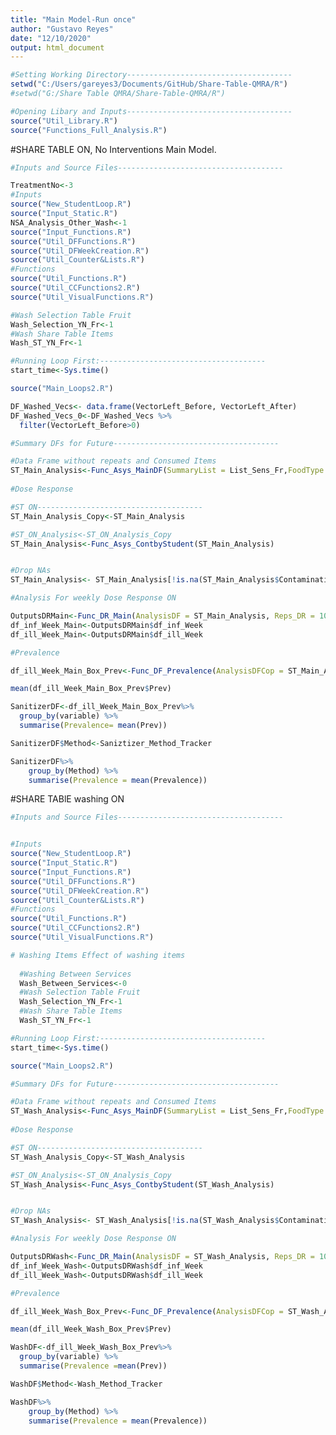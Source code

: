 ```yaml
---
title: "Main Model-Run once"
author: "Gustavo Reyes"
date: "12/10/2020"
output: html_document
---
```


```r

#Setting Working Directory-------------------------------------
setwd("C:/Users/gareyes3/Documents/GitHub/Share-Table-QMRA/R") 
#setwd("G:/Share Table QMRA/Share-Table-QMRA/R")
```

```r
#Opening Libary and Inputs-------------------------------------
source("Util_Library.R")
source("Functions_Full_Analysis.R")
```


#SHARE TABLE ON, No Interventions Main Model. 
```r
#Inputs and Source Files-------------------------------------

TreatmentNo<-3
#Inputs
source("New_StudentLoop.R")
source("Input_Static.R")
NSA_Analysis_Other_Wash<-1
source("Input_Functions.R")
source("Util_DFFunctions.R")
source("Util_DFWeekCreation.R")
source("Util_Counter&Lists.R")
#Functions
source("Util_Functions.R")
source("Util_CCFunctions2.R")
source("Util_VisualFunctions.R")

#Wash Selection Table Fruit
Wash_Selection_YN_Fr<-1
#Wash Share Table Items
Wash_ST_YN_Fr<-1


```

```r
#Running Loop First:-------------------------------------
start_time<-Sys.time()

source("Main_Loops2.R")
```

```r
DF_Washed_Vecs<- data.frame(VectorLeft_Before, VectorLeft_After)
DF_Washed_Vecs_0<-DF_Washed_Vecs %>% 
  filter(VectorLeft_Before>0)


```


```r
#Summary DFs for Future-------------------------------------

#Data Frame without repeats and Consumed Items
ST_Main_Analysis<-Func_Asys_MainDF(SummaryList = List_Sens_Fr,FoodType = "Fruit")
  
#Dose Response

#ST ON-------------------------------------
ST_Main_Analysis_Copy<-ST_Main_Analysis

#ST_ON_Analysis<-ST_ON_Analysis_Copy
ST_Main_Analysis<-Func_Asys_ContbyStudent(ST_Main_Analysis)


#Drop NAs
ST_Main_Analysis<- ST_Main_Analysis[!is.na(ST_Main_Analysis$Contamination), ]

#Analysis For weekly Dose Response ON

OutputsDRMain<-Func_DR_Main(AnalysisDF = ST_Main_Analysis, Reps_DR = 100)
df_inf_Week_Main<-OutputsDRMain$df_inf_Week
df_ill_Week_Main<-OutputsDRMain$df_ill_Week

#Prevalence

df_ill_Week_Main_Box_Prev<-Func_DF_Prevalence(AnalysisDFCop = ST_Main_Analysis_Copy, df_Ill_Week = df_ill_Week_Main,Intervention = "Main")

mean(df_ill_Week_Main_Box_Prev$Prev)

SanitizerDF<-df_ill_Week_Main_Box_Prev%>% 
  group_by(variable) %>% 
  summarise(Prevalence= mean(Prev))

SanitizerDF$Method<-Saniztizer_Method_Tracker

SanitizerDF%>% 
    group_by(Method) %>% 
    summarise(Prevalence = mean(Prevalence))

```




#SHARE TABlE washing ON
```r
#Inputs and Source Files-------------------------------------


#Inputs
source("New_StudentLoop.R")
source("Input_Static.R")
source("Input_Functions.R")
source("Util_DFFunctions.R")
source("Util_DFWeekCreation.R")
source("Util_Counter&Lists.R")
#Functions
source("Util_Functions.R")
source("Util_CCFunctions2.R")
source("Util_VisualFunctions.R")

# Washing Items Effect of washing items
  
  #Washing Between Services
  Wash_Between_Services<-0
  #Wash Selection Table Fruit
  Wash_Selection_YN_Fr<-1
  #Wash Share Table Items
  Wash_ST_YN_Fr<-1


```

```r
#Running Loop First:-------------------------------------
start_time<-Sys.time()

source("Main_Loops2.R")
```

```r
#Summary DFs for Future-------------------------------------

#Data Frame without repeats and Consumed Items
ST_Wash_Analysis<-Func_Asys_MainDF(SummaryList = List_Sens_Fr,FoodType = "Fruit")
  
#Dose Response

#ST ON-------------------------------------
ST_Wash_Analysis_Copy<-ST_Wash_Analysis

#ST_ON_Analysis<-ST_ON_Analysis_Copy
ST_Wash_Analysis<-Func_Asys_ContbyStudent(ST_Wash_Analysis)


#Drop NAs
ST_Wash_Analysis<- ST_Wash_Analysis[!is.na(ST_Wash_Analysis$Contamination), ]

#Analysis For weekly Dose Response ON

OutputsDRWash<-Func_DR_Main(AnalysisDF = ST_Wash_Analysis, Reps_DR = 100)
df_inf_Week_Wash<-OutputsDRWash$df_inf_Week
df_ill_Week_Wash<-OutputsDRWash$df_ill_Week

#Prevalence

df_ill_Week_Wash_Box_Prev<-Func_DF_Prevalence(AnalysisDFCop = ST_Wash_Analysis_Copy, df_Ill_Week = df_ill_Week_Wash,Intervention = "Wash")

mean(df_ill_Week_Wash_Box_Prev$Prev)

WashDF<-df_ill_Week_Wash_Box_Prev%>% 
  group_by(variable) %>% 
  summarise(Prevalence =mean(Prev))

WashDF$Method<-Wash_Method_Tracker

WashDF%>% 
    group_by(Method) %>% 
    summarise(Prevalence = mean(Prevalence))



```
